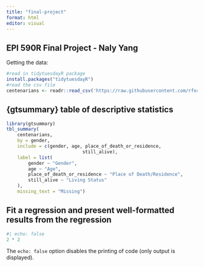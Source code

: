 ```yaml
---
title: "final-project"
format: html
editor: visual
---
```


## EPI 590R Final Project - Naly Yang

Getting the data:
```r
#read in tidytuesdayR package
install.packages("tidytuesdayR")
#read the csv file 
centenarians <- readr::read_csv('https://raw.githubusercontent.com/rfordatascience/tidytuesday/master/data/2023/2023-05-30/centenarians.csv')
```

## {gtsummary} table of descriptive statistics

```r
library(gtsummary)
tbl_summary(
	centenarians,
	by = gender,
	include = c(gender, age, place_of_death_or_residence,
							still_alive),
	label = list(
		gender ~ "Gender",
		age ~ "Age",
		place_of_death_or_residence ~ "Place of Death/Residence",
		still_alive ~ "Living Status"
	),
	missing_text = "Missing")
```

## Fit a regression and present well-formatted results from the regression

```r
#| echo: false
2 * 2
```

The `echo: false` option disables the printing of code (only output is displayed).
